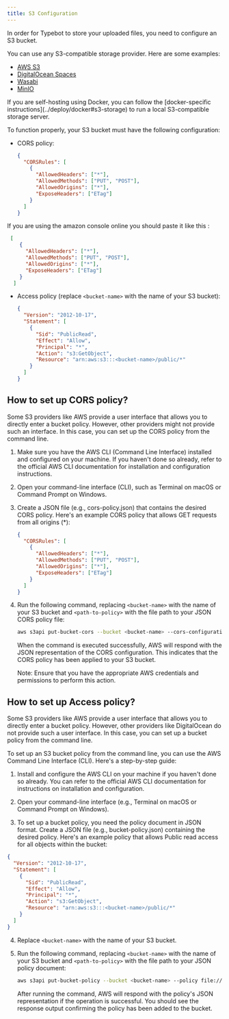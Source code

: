 ```yaml
---
title: S3 Configuration
---
```


In order for Typebot to store your uploaded files, you need to configure an S3 bucket.

You can use any S3-compatible storage provider. Here are some examples:

- [AWS S3](https://aws.amazon.com/s3/)
- [DigitalOcean Spaces](https://www.digitalocean.com/products/spaces/)
- [Wasabi](https://wasabi.com/)
- [MinIO](https://min.io/)

<Note>
  If you are self-hosting using Docker, you can follow the [docker-specific
  instructions](../deploy/docker#s3-storage) to run a local S3-compatible
  storage server.
</Note>

To function properly, your S3 bucket must have the following configuration:

- CORS policy:

  ```json
  {
    "CORSRules": [
      {
        "AllowedHeaders": ["*"],
        "AllowedMethods": ["PUT", "POST"],
        "AllowedOrigins": ["*"],
        "ExposeHeaders": ["ETag"]
      }
    ]
  }
  ```

If you are using the amazon console online you should paste it like this : 

  ```json
   [
      {
        "AllowedHeaders": ["*"],
        "AllowedMethods": ["PUT", "POST"],
        "AllowedOrigins": ["*"],
        "ExposeHeaders": ["ETag"]
      }
    ]
  ```

- Access policy (replace `<bucket-name>` with the name of your S3 bucket):
  ```json
  {
    "Version": "2012-10-17",
    "Statement": [
      {
        "Sid": "PublicRead",
        "Effect": "Allow",
        "Principal": "*",
        "Action": "s3:GetObject",
        "Resource": "arn:aws:s3:::<bucket-name>/public/*"
      }
    ]
  }
  ```

## How to set up CORS policy?

Some S3 providers like AWS provide a user interface that allows you to directly enter a bucket policy. However, other providers might not provide such an interface. In this case, you can set up the CORS policy from the command line.

1. Make sure you have the AWS CLI (Command Line Interface) installed and configured on your machine. If you haven't done so already, refer to the official AWS CLI documentation for installation and configuration instructions.

2. Open your command-line interface (CLI), such as Terminal on macOS or Command Prompt on Windows.

3. Create a JSON file (e.g., cors-policy.json) that contains the desired CORS policy. Here's an example CORS policy that allows GET requests from all origins (\*):

   ```json
   {
     "CORSRules": [
       {
         "AllowedHeaders": ["*"],
         "AllowedMethods": ["PUT", "POST"],
         "AllowedOrigins": ["*"],
         "ExposeHeaders": ["ETag"]
       }
     ]
   }
   ```

4. Run the following command, replacing `<bucket-name>` with the name of your S3 bucket and `<path-to-policy>` with the file path to your JSON CORS policy file:

   ```bash
   aws s3api put-bucket-cors --bucket <bucket-name> --cors-configuration file://<path-to-policy>
   ```

   When the command is executed successfully, AWS will respond with the JSON representation of the CORS configuration. This indicates that the CORS policy has been applied to your S3 bucket.

   Note: Ensure that you have the appropriate AWS credentials and permissions to perform this action.

## How to set up Access policy?

Some S3 providers like AWS provide a user interface that allows you to directly enter a bucket policy. However, other providers like DigitalOcean do not provide such a user interface. In this case, you can set up a bucket policy from the command line.

To set up an S3 bucket policy from the command line, you can use the AWS Command Line Interface (CLI). Here's a step-by-step guide:

1. Install and configure the AWS CLI on your machine if you haven't done so already. You can refer to the official AWS CLI documentation for instructions on installation and configuration.

2. Open your command-line interface (e.g., Terminal on macOS or Command Prompt on Windows).

3. To set up a bucket policy, you need the policy document in JSON format. Create a JSON file (e.g., bucket-policy.json) containing the desired policy. Here's an example policy that allows Public read access for all objects within the bucket:

```json
{
  "Version": "2012-10-17",
  "Statement": [
    {
      "Sid": "PublicRead",
      "Effect": "Allow",
      "Principal": "*",
      "Action": "s3:GetObject",
      "Resource": "arn:aws:s3:::<bucket-name>/public/*"
    }
  ]
}
```

4. Replace `<bucket-name>` with the name of your S3 bucket.

5. Run the following command, replacing `<bucket-name>` with the name of your S3 bucket and `<path-to-policy>` with the file path to your JSON policy document:

   ```bash
   aws s3api put-bucket-policy --bucket <bucket-name> --policy file://<path-to-policy>
   ```

   After running the command, AWS will respond with the policy's JSON representation if the operation is successful. You should see the response output confirming the policy has been added to the bucket.
